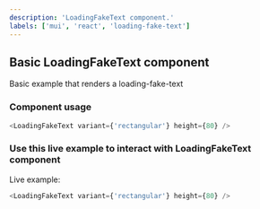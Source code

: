 ```yaml
---
description: 'LoadingFakeText component.'
labels: ['mui', 'react', 'loading-fake-text']
---
```



## Basic LoadingFakeText component

Basic example that renders a loading-fake-text

### Component usage

```js
<LoadingFakeText variant={'rectangular'} height={80} />
```

### Use this live example to interact with LoadingFakeText component

Live example:

```js live
<LoadingFakeText variant={'rectangular'} height={80} />
```
